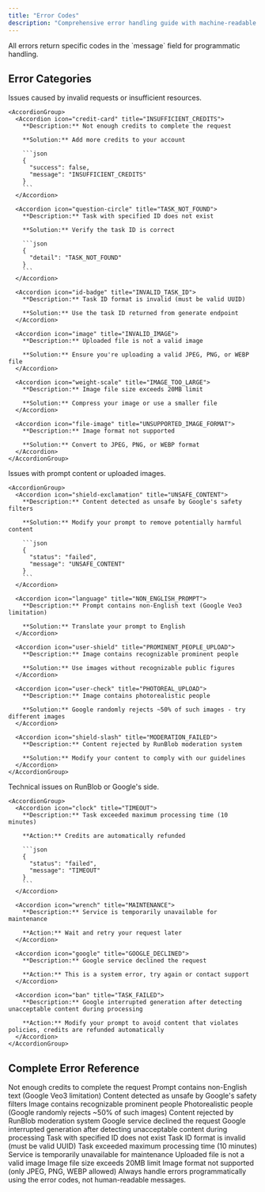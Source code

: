 ```yaml
---
title: "Error Codes"
description: "Comprehensive error handling guide with machine-readable codes"
---
```


<Info>
  All errors return specific codes in the `message` field for programmatic handling.
</Info>

## Error Categories

<Tabs>
  <Tab title="User Errors">
    Issues caused by invalid requests or insufficient resources.
    
    <AccordionGroup>
      <Accordion icon="credit-card" title="INSUFFICIENT_CREDITS">
        **Description:** Not enough credits to complete the request
        
        **Solution:** Add more credits to your account
        
        ```json
        {
          "success": false,
          "message": "INSUFFICIENT_CREDITS"
        }
        ```
      </Accordion>
      
      <Accordion icon="question-circle" title="TASK_NOT_FOUND">
        **Description:** Task with specified ID does not exist
        
        **Solution:** Verify the task ID is correct
        
        ```json
        {
          "detail": "TASK_NOT_FOUND"
        }
        ```
      </Accordion>
      
      <Accordion icon="id-badge" title="INVALID_TASK_ID">
        **Description:** Task ID format is invalid (must be valid UUID)
        
        **Solution:** Use the task ID returned from generate endpoint
      </Accordion>
      
      <Accordion icon="image" title="INVALID_IMAGE">
        **Description:** Uploaded file is not a valid image
        
        **Solution:** Ensure you're uploading a valid JPEG, PNG, or WEBP file
      </Accordion>
      
      <Accordion icon="weight-scale" title="IMAGE_TOO_LARGE">
        **Description:** Image file size exceeds 20MB limit
        
        **Solution:** Compress your image or use a smaller file
      </Accordion>
      
      <Accordion icon="file-image" title="UNSUPPORTED_IMAGE_FORMAT">
        **Description:** Image format not supported
        
        **Solution:** Convert to JPEG, PNG, or WEBP format
      </Accordion>
    </AccordionGroup>
  </Tab>
  
  <Tab title="Content Errors">
    Issues with prompt content or uploaded images.
    
    <AccordionGroup>
      <Accordion icon="shield-exclamation" title="UNSAFE_CONTENT">
        **Description:** Content detected as unsafe by Google's safety filters
        
        **Solution:** Modify your prompt to remove potentially harmful content
        
        ```json
        {
          "status": "failed",
          "message": "UNSAFE_CONTENT"
        }
        ```
      </Accordion>
      
      <Accordion icon="language" title="NON_ENGLISH_PROMPT">
        **Description:** Prompt contains non-English text (Google Veo3 limitation)
        
        **Solution:** Translate your prompt to English
      </Accordion>
      
      <Accordion icon="user-shield" title="PROMINENT_PEOPLE_UPLOAD">
        **Description:** Image contains recognizable prominent people
        
        **Solution:** Use images without recognizable public figures
      </Accordion>
      
      <Accordion icon="user-check" title="PHOTOREAL_UPLOAD">
        **Description:** Image contains photorealistic people
        
        **Solution:** Google randomly rejects ~50% of such images - try different images
      </Accordion>
      
      <Accordion icon="shield-slash" title="MODERATION_FAILED">
        **Description:** Content rejected by RunBlob moderation system
        
        **Solution:** Modify your content to comply with our guidelines
      </Accordion>
    </AccordionGroup>
  </Tab>
  
  <Tab title="System Errors">
    Technical issues on RunBlob or Google's side.
    
    <AccordionGroup>
      <Accordion icon="clock" title="TIMEOUT">
        **Description:** Task exceeded maximum processing time (10 minutes)
        
        **Action:** Credits are automatically refunded
        
        ```json
        {
          "status": "failed",
          "message": "TIMEOUT"
        }
        ```
      </Accordion>
      
      <Accordion icon="wrench" title="MAINTENANCE">
        **Description:** Service is temporarily unavailable for maintenance
        
        **Action:** Wait and retry your request later
      </Accordion>
      
      <Accordion icon="google" title="GOOGLE_DECLINED">
        **Description:** Google service declined the request
        
        **Action:** This is a system error, try again or contact support
      </Accordion>
      
      <Accordion icon="ban" title="TASK_FAILED">
        **Description:** Google interrupted generation after detecting unacceptable content during processing
        
        **Action:** Modify your prompt to avoid content that violates policies, credits are refunded automatically
      </Accordion>
    </AccordionGroup>
  </Tab>
</Tabs>

## Complete Error Reference

<ResponseField name="INSUFFICIENT_CREDITS" type="User Error" icon="credit-card">
  Not enough credits to complete the request
</ResponseField>

<ResponseField name="NON_ENGLISH_PROMPT" type="Content Error" icon="language">
  Prompt contains non-English text (Google Veo3 limitation)
</ResponseField>

<ResponseField name="UNSAFE_CONTENT" type="Content Error" icon="shield-exclamation">
  Content detected as unsafe by Google's safety filters
</ResponseField>

<ResponseField name="PROMINENT_PEOPLE_UPLOAD" type="Content Error" icon="user-shield">
  Image contains recognizable prominent people
</ResponseField>

<ResponseField name="PHOTOREAL_UPLOAD" type="Content Error" icon="user-check">
  Photorealistic people (Google randomly rejects ~50% of such images)
</ResponseField>

<ResponseField name="MODERATION_FAILED" type="Content Error" icon="shield-slash">
  Content rejected by RunBlob moderation system
</ResponseField>

<ResponseField name="GOOGLE_DECLINED" type="System Error" icon="google">
  Google service declined the request
</ResponseField>

<ResponseField name="TASK_FAILED" type="System Error" icon="ban">
  Google interrupted generation after detecting unacceptable content during processing
</ResponseField>

<ResponseField name="TASK_NOT_FOUND" type="User Error" icon="question-circle">
  Task with specified ID does not exist
</ResponseField>

<ResponseField name="INVALID_TASK_ID" type="User Error" icon="id-badge">
  Task ID format is invalid (must be valid UUID)
</ResponseField>

<ResponseField name="TIMEOUT" type="System Error" icon="clock">
  Task exceeded maximum processing time (10 minutes)
</ResponseField>

<ResponseField name="MAINTENANCE" type="System Error" icon="wrench">
  Service is temporarily unavailable for maintenance
</ResponseField>

<ResponseField name="INVALID_IMAGE" type="User Error" icon="image">
  Uploaded file is not a valid image
</ResponseField>

<ResponseField name="IMAGE_TOO_LARGE" type="User Error" icon="weight-scale">
  Image file size exceeds 20MB limit
</ResponseField>

<ResponseField name="UNSUPPORTED_IMAGE_FORMAT" type="User Error" icon="file-image">
  Image format not supported (only JPEG, PNG, WEBP allowed)
</ResponseField>

<Warning>
  Always handle errors programmatically using the error codes, not human-readable messages.
</Warning>


